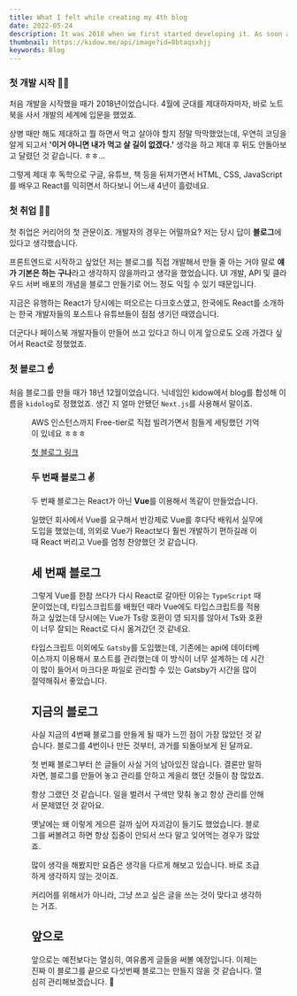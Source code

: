```yaml
---
title: What I felt while creating my 4th blog
date: 2022-05-24
description: It was 2018 when we first started developing it. As soon as I was discharged from the military in April, I immediately bought a laptop and entered the world of development.
thumbnail: https://kidow.me/api/image?id=8btaqsxhjj
keywords: Blog
---
```



<Frontmatter />
<BackTop />

### 첫 개발 시작 👨‍💻

처음 개발을 시작했을 때가 2018년이었습니다. 4월에 군대를 제대하자마자, 바로 노트북을 사서 개발의 세계에 입문을 했었죠.

상병 때만 해도 제대하고 뭘 하면서 먹고 살아야 할지 정말 막막했었는데, 우연히 코딩을 알게 되고서 **'이거 아니면 내가 먹고 살 길이 없겠다.'** 생각을 하고 제대 후 뒤도 안돌아보고 달렸던 것 같습니다. ㅎㅎ...

그렇게 제대 후 독학으로 구글, 유튜브, 책 등을 뒤져가면서 HTML, CSS, JavaScript를 배우고 React를 익히면서 하다보니 어느새 4년이 흘렀네요.

### 첫 취업 👨‍🔧

첫 취업은 커리어의 첫 관문이죠. 개발자의 경우는 어떨까요? 저는 당시 답이 **블로그**에 있다고 생각했습니다.

프론트엔드로 시작하고 싶었던 저는 블로그를 직접 개발해서 만들 줄 아는 거야 말로 **얘가 기본은 하는 구나**라고 생각하지 않을까라고 생각을 했었습니다. UI 개발, API 및 클라우드 서버 배포의 개념을 블로그 만들기로 어느 정도 익힐 수 있기 때문입니다.

지금은 유행하는 React가 당시에는 떠오르는 다크호스였고, 한국에도 React를 소개하는 한국 개발자들의 포스트나 유튜브들이 점점 생기던 때였습니다.

더군다나 페이스북 개발자들이 만들어 쓰고 있다고 하니 이게 앞으로도 오래 가겠다 싶어서 React로 정했었죠.

### 첫 블로그 ☝️

처음 블로그를 만들 때가 18년 12월이었습니다. 닉네임인 kidow에서 blog를 합성해 이름을 `kidolog`로 정했었죠. 생긴 지 얼마 안됐던 `Next.js`를 사용해서 말이죠.

<Figure caption="첫 블로그 만들던 시절" image="/contents/1/next_kidolog.png" />

AWS 인스턴스까지 Free-tier로 직접 빌려가면서 힘들게 세팅했던 기억이 있네요 ㅎㅎㅎ

[첫 블로그 링크](https://github.com/kidow/next-kidolog)

### 두 번째 블로그 ✌️

두 번째 블로그는 React가 아닌 **Vue**를 이용해서 똑같이 만들었습니다.

일했던 회사에서 Vue를 요구해서 반강제로 Vue를 후다닥 배워서 실무에 도입을 했었는데, 의외로 Vue가 React보다 훨씬 개발하기 편하길래 이 때 React 버리고 Vue를 엄청 찬양했던 것 같습니다.

## 세 번째 블로그

그렇게 Vue를 한참 쓰다가 다시 React로 갈아탄 이유는 `TypeScript` 때문이었는데, 타입스크립트를 배웠던 때라 Vue에도 타입스크립트를 적용하고 싶었는데 당시에는 Vue가 Ts랑 호환이 영 되지를 않아서 Ts와 호환이 너무 잘되는 React로 다시 옮겨갔던 것 같네요.

타입스크립트 이외에도 `Gatsby`를 도입했는데, 기존에는 api에 데이터베이스까지 이용해서 포스트를 관리했는데 이 방식이 너무 설계하는 데 시간이 많이 들어서 마크다운 파일로 관리할 수 있는 Gatsby가 시간을 많이 절약해줘서 좋았습니다.

## 지금의 블로그

사실 지금의 4번째 블로그를 만들게 될 때가 느낀 점이 가장 많았던 것 같습니다. 블로그를 4번이나 만든 것부터, 과거를 되돌아보게 된 달까요.

첫 번째 블로그부터 쓴 글들이 사실 거의 남아있진 않습니다. 결론만 말하자면, 블로그를 만들어 놓고 관리를 안하고 게을리 했던 것들이 참 많았죠.

항상 그랬던 것 같습니다. 일을 벌려서 구색만 맞춰 놓고 항상 관리를 안해서 문제였던 것 같아요.

옛날에는 왜 이렇게 게으른 걸까 싶어 자괴감이 들기도 했었습니다. 블로그를 써볼려고 하면 항상 집중이 안되서 쓰다 말고 잊어먹는 경우가 많았죠.

많이 생각을 해봤지만 요즘은 생각을 다르게 해보고 있습니다. 바로 조급하게 생각하지 않는 것이죠.

커리어를 위해서가 아니라, 그냥 쓰고 싶은 글을 쓰는 것이 맞다고 생각하는 거죠.

## 앞으로

앞으로는 예전보다는 열심히, 여유롭게 글들을 써볼 예정입니다. 이제는 진짜 이 블로그를 끝으로 다섯번째 블로그는 만들지 않을 것 같습니다. 열심히 관리해보겠습니다. 🤛

<ShareButtons />
<Comment />
